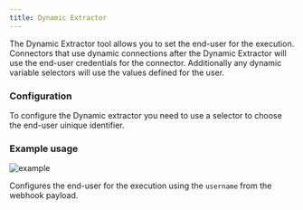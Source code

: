 ```yaml
---
title: Dynamic Extractor
---
```


The Dynamic Extractor tool allows you to set the end-user for the execution. Connectors that use dynamic connections
after the Dynamic Extractor will use the end-user credentials for the connector. Additionally any dynamic variable
selectors will use the values defined for the user.

### Configuration

To configure the Dynamic extractor you need to use a selector to choose the end-user uinique identifier.

### Example usage

![example](/images/tools/dynamic_extractor.png 'Example usage')

Configures the end-user for the execution using the `username` from the webhook payload.
